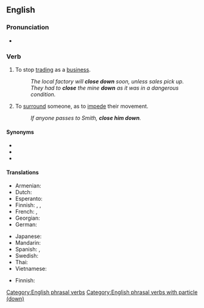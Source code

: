 {{also|closedown}}

==English==

===Pronunciation===
* {{IPA|en|/kləʊzˈdaʊn/}}

===Verb===
{{en-verb|*}}

# {{lb|en|ambitransitive}} To stop [[trading]] as a [[business]].
#: ''The local factory will '''close down''' soon, unless sales pick up.''
#: ''They had to '''close''' the mine '''down''' as it was in a dangerous condition.''
# {{lb|en|transitive}} To [[surround]] someone, as to [[impede]] their movement.
#: ''If anyone passes to Smith, '''close him down'''.''

====Synonyms====
* {{l|en|close up}}
* {{l|en|shut down}}
* {{l|en|shut up}}

====Translations====
{{trans-top|to stop trading}}
* Armenian: {{t-needed|hy}}
* Dutch: {{t-needed|nl}}
* Esperanto: {{t-needed|eo}}
* Finnish: {{t+|fi|sulkea}}, {{t+|fi|lopettaa}}, {{t+|fi|lakkauttaa}}
* French: {{t+|fr|fermer}}, {{t|fr|faire fermer}}
* Georgian: {{t-needed|ka}}
* German: {{t+|de|([[endgültig]]) [[schließen]]}}
{{trans-mid}}
* Japanese: {{t-needed|ja}}
* Mandarin: {{t-needed|cmn}}
* Spanish: {{t+|es|cerrar}}, {{t+|es|clausurar}}
* Swedish: {{t-needed|sv}}
* Thai: {{t-needed|th}}
* Vietnamese: {{t-needed|vi}}
{{trans-bottom}}

{{trans-top|to surround}}
* Finnish: {{t+|fi|piirittää}}
{{trans-mid}}
{{trans-bottom}}

[[Category:English phrasal verbs]]
[[Category:English phrasal verbs with particle (down)]]